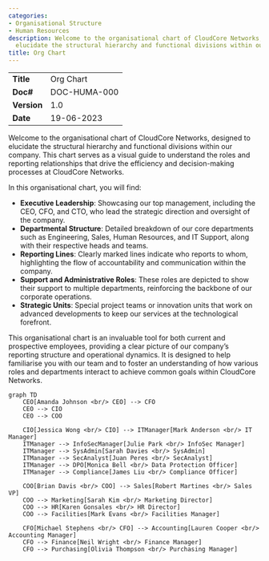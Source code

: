 ```yaml
---
categories:
- Organisational Structure
- Human Resources
description: Welcome to the organisational chart of CloudCore Networks, designed to
  elucidate the structural hierarchy and functional divisions within our company.
title: Org Chart
---
```


|              |                                     |
|--------------|-------------------------------------|
| **Title**    | Org Chart             |
| **Doc#**     | DOC-HUMA-000 |
| **Version**  | 1.0                                 |
| **Date**     | 19-06-2023                              |

Welcome to the organisational chart of CloudCore Networks, designed to elucidate
the structural hierarchy and functional divisions within our company. This chart
serves as a visual guide to understand the roles and reporting relationships
that drive the efficiency and decision-making processes at CloudCore Networks.

In this organisational chart, you will find:

- **Executive Leadership**: Showcasing our top management, including the CEO,
  CFO, and CTO, who lead the strategic direction and oversight of the company.
- **Departmental Structure**: Detailed breakdown of our core departments such as
  Engineering, Sales, Human Resources, and IT Support, along with their
  respective heads and teams.
- **Reporting Lines**: Clearly marked lines indicate who reports to whom,
  highlighting the flow of accountability and communication within the company.
- **Support and Administrative Roles**: These roles are depicted to show their
  support to multiple departments, reinforcing the backbone of our corporate
  operations.
- **Strategic Units**: Special project teams or innovation units that work on
  advanced developments to keep our services at the technological forefront.

This organisational chart is an invaluable tool for both current and prospective
employees, providing a clear picture of our company’s reporting structure and
operational dynamics. It is designed to help familiarise you with our team and
to foster an understanding of how various roles and departments interact to
achieve common goals within CloudCore Networks.

```mermaid
graph TD
    CEO[Amanda Johnson <br/> CEO] --> CFO
    CEO --> CIO
    CEO --> COO

    CIO[Jessica Wong <br/> CIO] --> ITManager[Mark Anderson <br/> IT Manager]
    ITManager --> InfoSecManager[Julie Park <br/> InfoSec Manager]
    ITManager --> SysAdmin[Sarah Davies <br/> SysAdmin]
    ITManager --> SecAnalyst[Juan Peres <br/> SecAnalyst]
    ITManager --> DPO[Monica Bell <br/> Data Protection Officer]
    ITManager --> Compliance[James Liu <br/> Compliance Officer]

    COO[Brian Davis <br/> COO] --> Sales[Robert Martines <br/> Sales VP]
    COO --> Marketing[Sarah Kim <br/> Marketing Director]
    COO --> HR[Karen Gonsales <br/> HR Director]
    COO --> Facilities[Mark Evans <br/> Facilities Manager]

    CFO[Michael Stephens <br/> CFO] --> Accounting[Lauren Cooper <br/> Accounting Manager]
    CFO --> Finance[Neil Wright <br/> Finance Manager]
    CFO --> Purchasing[Olivia Thompson <br/> Purchasing Manager]
```